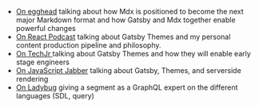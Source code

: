 - [On egghead](https://egghead.io/podcasts/the-changes-gatsby-and-mdx-are-making-to-the-internet-with-chris-biscardi)
  talking about how Mdx is positioned to become the next
  major Markdown format and how Gatsby and Mdx together
  enable powerful changes
- [On React Podcast](https://spec.fm/podcasts/reactpodcast/307787)
  talking about Gatsby Themes and my personal content
  production pipeline and philosophy.
- [On TechJr ](https://techjr.dev/episodes/2019/chris-biscardi-introduces-gatsby-themes)
  talking about Gatsby Themes and how they will enable early
  stage engineers
- [On JavaScript Jabber](https://devchat.tv/js-jabber/jsj-386-gatsby-js-with-chris-biscardi/)
  talking about Gatsby, Themes, and serverside rendering
- [On Ladybug](https://ladybug.dev/episode/what-the-heck-is-graphql/)
  giving a segment as a GraphQL expert on the different
  languages (SDL, query)
